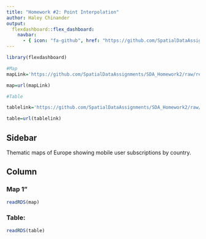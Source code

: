 ```yaml
---
title: "Homework #2: Point Interpolation"
author: Haley Chinander
output:
  flexdashboard::flex_dashboard:
    navbar:
      - { icon: "fa-github", href: "https://github.com/SpatialDataAssignments/SDA_Homework2", align: right }
---
```


```r
library(flexdashboard) 

#Map
mapLink='https://github.com/SpatialDataAssignments/SDA_Homework2/raw/refs/heads/main/plot1.rds'

map=url(mapLink)

#Table

tablelink='https://github.com/SpatialDataAssignments/SDA_Homework2/raw/refs/heads/main/table.rds'

table=url(tablelink)


```

## Sidebar {.sidebar}

Thematic maps of Europe showing mobile user subscriptions by country.

## Column {.tabset .tabset-fade}

### Map 1"

```r

readRDS(map)

```

### Table:

```r
readRDS(table)
```

